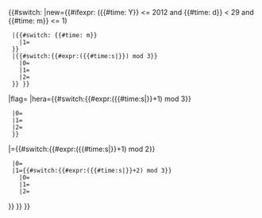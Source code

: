 {{#switch:{{{type|}}}
|new={{#ifexpr: ({{#time: Y}} <= 2012 and {{#time: d}} < 29 and {{#time: m}} <= 1) <!-- selected to January -->
  |{{#switch: {{#time: m}}
    |1={{Portal:紋章及旗幟/Selected article form|F/1}}<!--等有才說
    |2={{Portal:紋章及旗幟/Selected article form|C/9}}
    |3={{Portal:紋章及旗幟/Selected article form|F/29}}
    |4={{Portal:紋章及旗幟/Selected article form|C/10}}
    |5={{Portal:紋章及旗幟/Selected article form|F/30}}
    |6={{Portal:紋章及旗幟/Selected article form|F/31}}
    |7={{Portal:紋章及旗幟/Selected article form|A/14}}
    |8={{Portal:紋章及旗幟/Selected article form|C/11}}
    |9={{Portal:紋章及旗幟/Selected article form|F/32}}
    |10={{Portal:紋章及旗幟/Selected article form|F/33}}
    |11={{Portal:紋章及旗幟/Selected article form|F/34}}
    |12={{Portal:紋章及旗幟/Selected article form|F/35}}
    |{{Portal:紋章及旗幟/Selected article form|A/1}}--><!-- default -->
  }}<!-- end switch m -->
  |{{#switch:{{#expr:({{#time:s|{{CURRENTTIMESTAMP}}}}) mod 3}}
    |0={{Random portal component|header=''獲選條目''     |footer=存檔|rootpage=Portal:紋章及旗幟/Selected article|subpage=A|max=0}}
    |1={{Random portal component|header=''獲選人物''   |footer=存檔|rootpage=Portal:紋章及旗幟/Selected article|subpage=B|max=0}}
    |2={{Random portal component|header=''獲選徽章''|footer=存檔|rootpage=Portal:紋章及旗幟/Selected article|subpage=C|max=2}}
  }} }}<!-- end ifexpr -->
|flag={{Random portal component|header=''獲選旗幟''        |footer=存檔|rootpage=Portal:紋章及旗幟/Selected article|subpage=F|max=6}}
|hera={{#switch:{{#expr:({{#time:s|{{CURRENTTIMESTAMP}}}}+1) mod 3}}
  |0={{Random portal component|header=''獲選條目''     |footer=存檔|rootpage=Portal:紋章及旗幟/Selected article|subpage=A|max=0}}
  |1={{Random portal component|header=''獲選人物''   |footer=存檔|rootpage=Portal:紋章及旗幟/Selected article|subpage=B|max=0}}
  |2={{Random portal component|header=''獲選徽章''|footer=存檔|rootpage=Portal:紋章及旗幟/Selected article|subpage=C|max=2}}
  }}
|={{#switch:{{#expr:({{#time:s|{{CURRENTTIMESTAMP}}}}+1) mod 2}}     <!-- page of the day, offset one -->
  |0={{Random portal component|header=''獲選旗幟''        |footer=存檔|rootpage=Portal:紋章及旗幟/Selected article|subpage=F|max=6}}
  |1={{#switch:{{#expr:({{#time:s|{{CURRENTTIMESTAMP}}}}+2) mod 3}}
    |0={{Random portal component|header=''獲選條目''     |footer=存檔|rootpage=Portal:紋章及旗幟/Selected article|subpage=A|max=0}}
    |1={{Random portal component|header=''獲選人物''   |footer=存檔|rootpage=Portal:紋章及旗幟/Selected article|subpage=B|max=0}}
    |2={{Random portal component|header=''獲選徽章''|footer=存檔|rootpage=Portal:紋章及旗幟/Selected article|subpage=C|max=2}}
}} }} }}